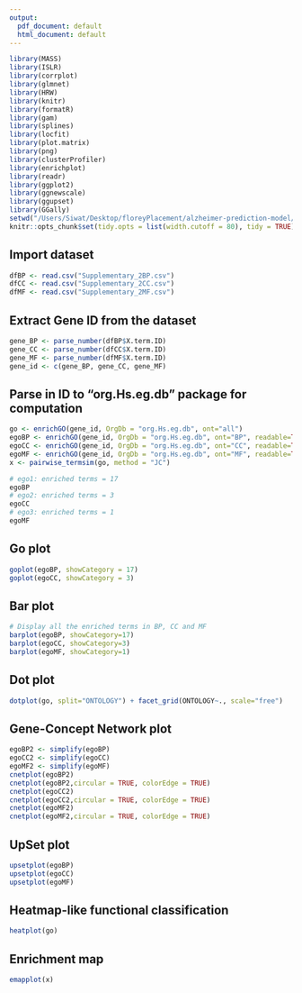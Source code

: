 ```yaml
---
output:
  pdf_document: default
  html_document: default
---
```

```r
library(MASS)
library(ISLR)
library(corrplot)
library(glmnet)
library(HRW)
library(knitr)
library(formatR)
library(gam)
library(splines)
library(locfit)
library(plot.matrix)
library(png)
library(clusterProfiler)
library(enrichplot)
library(readr)
library(ggplot2)
library(ggnewscale)
library(ggupset)
library(GGally)  
setwd("/Users/Siwat/Desktop/floreyPlacement/alzheimer-prediction-model/R")
knitr::opts_chunk$set(tidy.opts = list(width.cutoff = 80), tidy = TRUE)
```

## Import dataset 
```r
dfBP <- read.csv("Supplementary_2BP.csv")
dfCC <- read.csv("Supplementary_2CC.csv")
dfMF <- read.csv("Supplementary_2MF.csv")
```

## Extract Gene ID from the dataset
```r
gene_BP <- parse_number(dfBP$X.term.ID)
gene_CC <- parse_number(dfCC$X.term.ID)
gene_MF <- parse_number(dfMF$X.term.ID)
gene_id <- c(gene_BP, gene_CC, gene_MF)
```

## Parse in ID to "org.Hs.eg.db" package for computation
```r
go <- enrichGO(gene_id, OrgDb = "org.Hs.eg.db", ont="all")
egoBP <- enrichGO(gene_id, OrgDb = "org.Hs.eg.db", ont="BP", readable=TRUE)
egoCC <- enrichGO(gene_id, OrgDb = "org.Hs.eg.db", ont="CC", readable=TRUE)
egoMF <- enrichGO(gene_id, OrgDb = "org.Hs.eg.db", ont="MF", readable=TRUE)
x <- pairwise_termsim(go, method = "JC")

# ego1: enriched terms = 17
egoBP
# ego2: enriched terms = 3
egoCC
# ego3: enriched terms = 1
egoMF
```

## Go plot
```r
goplot(egoBP, showCategory = 17)
goplot(egoCC, showCategory = 3)
```


## Bar plot
```r
# Display all the enriched terms in BP, CC and MF
barplot(egoBP, showCategory=17)
barplot(egoCC, showCategory=3)
barplot(egoMF, showCategory=1)
```

## Dot plot
```r
dotplot(go, split="ONTOLOGY") + facet_grid(ONTOLOGY~., scale="free")
```
## Gene-Concept Network plot
```r
egoBP2 <- simplify(egoBP)
egoCC2 <- simplify(egoCC)
egoMF2 <- simplify(egoMF)
cnetplot(egoBP2)
cnetplot(egoBP2,circular = TRUE, colorEdge = TRUE)
cnetplot(egoCC2)
cnetplot(egoCC2,circular = TRUE, colorEdge = TRUE)
cnetplot(egoMF2)
cnetplot(egoMF2,circular = TRUE, colorEdge = TRUE)
```

## UpSet plot
```r
upsetplot(egoBP)
upsetplot(egoCC)
upsetplot(egoMF)
```

## Heatmap-like functional classification
```r
heatplot(go)
```

## Enrichment map
```r
emapplot(x)
```

